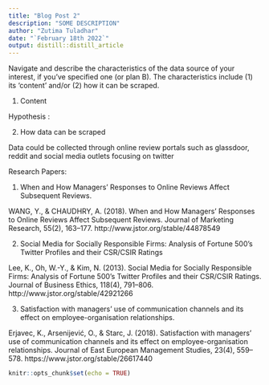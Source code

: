 ```yaml
---
title: "Blog Post 2"
description: "SOME DESCRIPTION"
author: "Zutima Tuladhar"
date: "`February 18th 2022`"
output: distill::distill_article
---
```




Navigate and describe the characteristics of the data source of your
interest, if you’ve specified one (or plan B). The characteristics include
(1) its ‘content’ and/or (2) how it can be scraped.

(1) Content

Hypothesis : 


(2) How data can be scraped

Data could be collected through online review portals such as glassdoor, reddit and social media outlets focusing on twitter 


Research Papers: 

1. When and How Managers’ Responses to Online Reviews Affect Subsequent Reviews.





WANG, Y., & CHAUDHRY, A. (2018). When and How Managers’ Responses to Online Reviews Affect Subsequent Reviews. Journal of Marketing Research, 55(2), 163–177. http://www.jstor.org/stable/44878549


2. Social Media for Socially Responsible Firms: Analysis of Fortune 500’s Twitter Profiles and their CSR/CSIR Ratings






Lee, K., Oh, W.-Y., & Kim, N. (2013). Social Media for Socially Responsible Firms: Analysis of Fortune 500’s Twitter Profiles and their CSR/CSIR Ratings. Journal of Business Ethics, 118(4), 791–806. http://www.jstor.org/stable/42921266


3. Satisfaction with managers’ use of communication channels and its effect on employee-organisation relationships.

Erjavec, K., Arsenijević, O., & Starc, J. (2018). Satisfaction with managers’ use of communication channels and its effect on employee-organisation relationships. Journal of East European Management Studies, 23(4), 559–578. https://www.jstor.org/stable/26617440





```r
knitr::opts_chunk$set(echo = TRUE)
```

